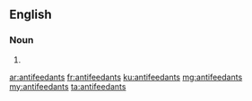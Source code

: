 ==English==

===Noun===
{{head|en|noun plural form}}

# {{plural of|antifeedant|lang=en}}

[[ar:antifeedants]]
[[fr:antifeedants]]
[[ku:antifeedants]]
[[mg:antifeedants]]
[[my:antifeedants]]
[[ta:antifeedants]]